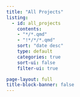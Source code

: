```yaml
---
title: "All Projects"
listing:
  - id: all_projects
    contents:   
    - "*/*.qmd"
    - "!*/*/*.qmd"
    sort: "date desc"
    type: default
    categories: true
    sort-ui: false
    filter-ui: true

page-layout: full
title-block-banner: false
---
```


